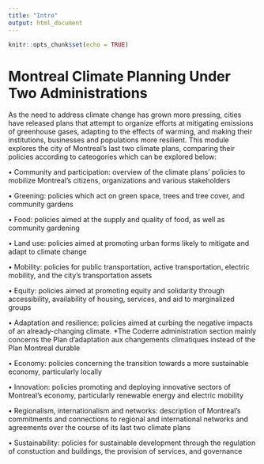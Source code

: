 ```yaml
---
title: "Intro"
output: html_document
---
```


```r
knitr::opts_chunk$set(echo = TRUE)
```

# Montreal Climate Planning Under Two Administrations

As the need to address climate change has grown more pressing, cities have released plans that attempt to organize efforts at mitigating emissions of greenhouse gases, adapting to the effects of warming, and making their institutions, businesses and populations more resilient. This module explores the city of Montreal's last two climate plans, comparing their policies according to cateogories which can be explored below:

• Community and participation: overview of the climate plans' policies to mobilize Montreal's citizens, organizations and various stakeholders

• Greening: policies which act on green space, trees and tree cover, and community gardens

• Food: policies aimed at the supply and quality of food, as well as community gardening

• Land use: policies aimed at promoting urban forms likely to mitigate and adapt to climate change

• Mobility: policies for public transportation, active transportation, electric mobility, and the city's transportation assets

• Equity: policies aimed at promoting equity and solidarity through accessibility, availability of housing, services, and aid to marginalized groups

• Adaptation and resilience: policies aimed at curbing the negative impacts of an already-changing climate. *The Coderre administration section mainly concerns the Plan d'adaptation aux changements climatiques instead of the Plan Montreal durable

• Economy: policies concerning the transition towards a more sustainable economy, particularly locally

• Innovation: policies promoting and deploying innovative sectors of Montreal's economy, particularly renewable energy and electric mobility

• Regionalism, internationalism and networks: description of Montreal's commitments and connections to regional and international networks and agreements over the course of its last two climate plans

• Sustainability: policies for sustainable development through the regulation of constuction and buildings, the provision of services, and governance